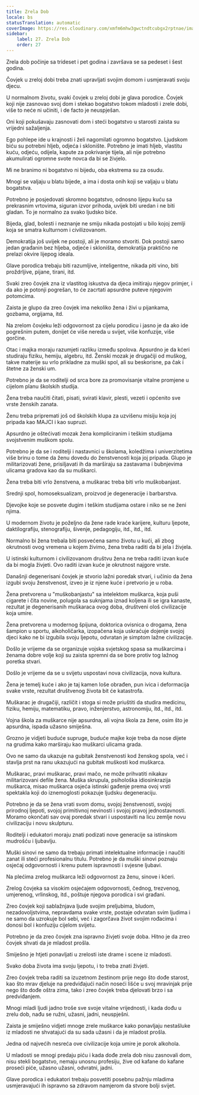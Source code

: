 ```yaml
---
title: Zrela Dob
locale: bs
statusTranslation: automatic
coverImage: https://res.cloudinary.com/xmfm6mhw3gwctndtcubgx2rptnae/image/upload/v1740337243/small_cover_educacion_fundamental_a051170f1c.webp
sidebar:
    label: 27. Zrela Dob
    order: 27
---
```

Zrela dob počinje sa trideset i pet godina i završava se sa pedeset i šest godina.

Čovjek u zreloj dobi treba znati upravljati svojim domom i usmjeravati svoju djecu.

U normalnom životu, svaki čovjek u zreloj dobi je glava porodice. Čovjek koji nije zasnovao svoj dom i stekao bogatstvo tokom mladosti i zrele dobi, više to neće ni učiniti, i de facto je neuspješan.

Oni koji pokušavaju zasnovati dom i steći bogatstvo u starosti zaista su vrijedni sažaljenja.

Ego pohlepe ide u krajnosti i želi nagomilati ogromno bogatstvo. Ljudskom biću su potrebni hljeb, odjeća i sklonište. Potrebno je imati hljeb, vlastitu kuću, odjeću, odijela, kapute za pokrivanje tijela, ali nije potrebno akumulirati ogromne svote novca da bi se živjelo.

Mi ne branimo ni bogatstvo ni bijedu, oba ekstrema su za osudu.

Mnogi se valjaju u blatu bijede, a ima i dosta onih koji se valjaju u blatu bogatstva.

Potrebno je posjedovati skromno bogatstvo, odnosno lijepu kuću sa prekrasnim vrtovima, siguran izvor prihoda, uvijek biti uredan i ne biti gladan. To je normalno za svako ljudsko biće.

Bijeda, glad, bolesti i neznanje ne smiju nikada postojati u bilo kojoj zemlji koja se smatra kulturnom i civilizovanom.

Demokratija još uvijek ne postoji, ali je moramo stvoriti. Dok postoji samo jedan građanin bez hljeba, odjeće i skloništa, demokratija praktično ne prelazi okvire lijepog ideala.

Glave porodica trebaju biti razumljive, inteligentne, nikada piti vino, biti proždrljive, pijane, tirani, itd.

Svaki zreo čovjek zna iz vlastitog iskustva da djeca imitiraju njegov primjer, i da ako je potonji pogrešan, to će zacrtati apsurdne puteve njegovim potomcima.

Zaista je glupo da zreo čovjek ima nekoliko žena i živi u pijankama, gozbama, orgijama, itd.

Na zrelom čovjeku leži odgovornost za cijelu porodicu i jasno je da ako ide pogrešnim putem, donijet će više nereda u svijet, više konfuzije, više gorčine.

Otac i majka moraju razumjeti razliku između spolova. Apsurdno je da kćeri studiraju fiziku, hemiju, algebru, itd. Ženski mozak je drugačiji od muškog, takve materije su vrlo prikladne za muški spol, ali su beskorisne, pa čak i štetne za ženski um.

Potrebno je da se roditelji od srca bore za promovisanje vitalne promjene u cijelom planu školskih studija.

Žena treba naučiti čitati, pisati, svirati klavir, plesti, vezeti i općenito sve vrste ženskih zanata.

Ženu treba pripremati još od školskih klupa za uzvišenu misiju koja joj pripada kao MAJCI i kao supruzi.

Apsurdno je oštećivati mozak žena kompliciranim i teškim studijama svojstvenim muškom spolu.

Potrebno je da se i roditelji i nastavnici u školama, koledžima i univerzitetima više brinu o tome da ženu dovedu do ženstvenosti koja joj pripada. Glupo je militarizovati žene, prisiljavati ih da marširaju sa zastavama i bubnjevima ulicama gradova kao da su muškarci.

Žena treba biti vrlo ženstvena, a muškarac treba biti vrlo muškobanjast.

Srednji spol, homoseksualizam, proizvod je degeneracije i barbarstva.

Djevojke koje se posvete dugim i teškim studijama ostare i niko se ne ženi njima.

U modernom životu je poželjno da žene rade kraće karijere, kulturu ljepote, daktilografiju, stenografiju, šivenje, pedagogiju, itd., itd., itd.

Normalno bi žena trebala biti posvećena samo životu u kući, ali zbog okrutnosti ovog vremena u kojem živimo, žena treba raditi da bi jela i živjela.

U istinski kulturnom i civilizovanom društvu žena ne treba raditi izvan kuće da bi mogla živjeti. Ovo raditi izvan kuće je okrutnost najgore vrste.

Današnji degenerisani čovjek je stvorio lažni poredak stvari, i učinio da žena izgubi svoju ženstvenost, izveo je iz njene kuće i pretvorio je u roba.

Žena pretvorena u "muškobanjastu" sa intelektom muškarca, koja puši cigarete i čita novine, polugola sa suknjama iznad koljena ili se igra kanaste, rezultat je degenerisanih muškaraca ovog doba, društveni ološ civilizacije koja umire.

Žena pretvorena u modernog špijuna, doktorica ovisnica o drogama, žena šampion u sportu, alkoholičarka, izopačena koja uskraćuje dojenje svojoj djeci kako ne bi izgubila svoju ljepotu, odvratan je simptom lažne civilizacije.

Došlo je vrijeme da se organizuje vojska svjetskog spasa sa muškarcima i ženama dobre volje koji su zaista spremni da se bore protiv tog lažnog poretka stvari.

Došlo je vrijeme da se u svijetu uspostavi nova civilizacija, nova kultura.

Žena je temelj kuće i ako je taj kamen loše obrađen, pun ivica i deformacija svake vrste, rezultat društvenog života bit će katastrofa.

Muškarac je drugačiji, različit i stoga si može priuštiti da studira medicinu, fiziku, hemiju, matematiku, pravo, inženjerstvo, astronomiju, itd., itd., itd.

Vojna škola za muškarce nije apsurdna, ali vojna škola za žene, osim što je apsurdna, ispada užasno smiješna.

Grozno je vidjeti buduće supruge, buduće majke koje treba da nose dijete na grudima kako marširaju kao muškarci ulicama grada.

Ovo ne samo da ukazuje na gubitak ženstvenosti kod ženskog spola, već i stavlja prst na ranu ukazujući na gubitak muškosti kod muškarca.

Muškarac, pravi muškarac, pravi mačo, ne može prihvatiti nikakav militarizovani defile žena. Muška skrupula, psihološka idiosinkrazija muškarca, misao muškarca osjeća istinski gađenje prema ovoj vrsti spektakla koji do iznemoglosti pokazuje ljudsku degeneraciju.

Potrebno je da se žena vrati svom domu, svojoj ženstvenosti, svojoj prirodnoj ljepoti, svojoj primitivnoj nevinosti i svojoj pravoj jednostavnosti. Moramo okončati sav ovaj poredak stvari i uspostaviti na licu zemlje novu civilizaciju i novu skulpturu.

Roditelji i edukatori moraju znati podizati nove generacije sa istinskom mudrošću i ljubavlju.

Muški sinovi ne samo da trebaju primati intelektualne informacije i naučiti zanat ili steći profesionalnu titulu. Potrebno je da muški sinovi poznaju osjećaj odgovornosti i krenu putem ispravnosti i svjesne ljubavi.

Na plećima zrelog muškarca leži odgovornost za ženu, sinove i kćeri.

Zrelog čovjeka sa visokim osjećajem odgovornosti, čednog, trezvenog, umjerenog, vrlinskog, itd., poštuje njegova porodica i svi građani.

Zreo čovjek koji sablažnjava ljude svojim preljubima, bludom, nezadovoljstvima, nepravdama svake vrste, postaje odvratan svim ljudima i ne samo da uzrokuje bol sebi, već i zagorčava život svojim rođacima i donosi bol i konfuziju cijelom svijetu.

Potrebno je da zreo čovjek zna ispravno živjeti svoje doba. Hitno je da zreo čovjek shvati da je mladost prošla.

Smiješno je htjeti ponavljati u zrelosti iste drame i scene iz mladosti.

Svako doba života ima svoju ljepotu, i to treba znati živjeti.

Zreo čovjek treba raditi sa izuzetnom žestinom prije nego što dođe starost, kao što mrav djeluje na predviđajući način noseći lišće u svoj mravinjak prije nego što dođe oštra zima, tako i zreo čovjek treba djelovati brzo i sa predviđanjem.

Mnogi mladi ljudi jadno troše sve svoje vitalne vrijednosti, i kada dođu u zrelu dob, nađu se ružni, užasni, jadni, neuspješni.

Zaista je smiješno vidjeti mnoge zrele muškarce kako ponavljaju nestašluke iz mladosti ne shvatajući da su sada užasni i da je mladost prošla.

Jedna od najvećih nesreća ove civilizacije koja umire je porok alkohola.

U mladosti se mnogi predaju piću i kada dođe zrela dob nisu zasnovali dom, nisu stekli bogatstvo, nemaju unosnu profesiju, žive od kafane do kafane proseći piće, užasno užasni, odvratni, jadni.

Glave porodica i edukatori trebaju posvetiti posebnu pažnju mladima usmjeravajući ih ispravno sa zdravom namjerom da stvore bolji svijet.

